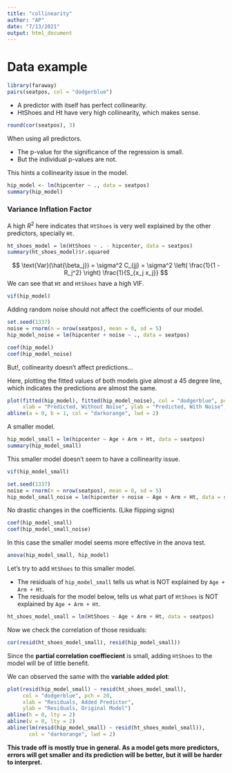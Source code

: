 ```yaml
---
title: "collinearity"
author: "AP"
date: "7/13/2021"
output: html_document
---
```


# Data example

```r
library(faraway)
pairs(seatpos, col = "dodgerblue")
```
- A predictor with itself has perfect collinearity.
- HtShoes and Ht have very high collinearity, which makes sense.

```r
round(cor(seatpos), 3)
```

When using all predictors.

- The p-value for the significance of the regression is small.
- But the individual p-values are not.

This hints a collinearity issue in the model.

```r
hip_model <- lm(hipcenter ~ ., data = seatpos)
summary(hip_model)
```

### Variance Inflation Factor

A high $R^2$ here indicates that `HtShoes` is very well explained by the other predictors, specially `Ht`.

```r
ht_shoes_model = lm(HtShoes ~ . - hipcenter, data = seatpos)
summary(ht_shoes_model)$r.squared
```

$$
\text{Var}(\hat{\beta_j}) = \sigma^2 C_{jj} = \sigma^2 \left( \frac{1}{1 - R_j^2}  \right) \frac{1}{S_{x_j x_j}}
$$
We can see that `Ht` and `HtShoes` have a high VIF.

```r
vif(hip_model)
```

Adding random noise should not affect the coefficients of our model.

```r
set.seed(1337)
noise = rnorm(n = nrow(seatpos), mean = 0, sd = 5)
hip_model_noise = lm(hipcenter + noise ~ ., data = seatpos)
```

```r
coef(hip_model)
coef(hip_model_noise)
```

But!, collinearity doesn't affect predictions...

Here, plotting the fitted values of both models give almost a 45 degree line, which indicates the predictions are almost the same.

```r
plot(fitted(hip_model), fitted(hip_model_noise), col = "dodgerblue", pch = 20,
     xlab = "Predicted, Without Noise", ylab = "Predicted, With Noise", cex = 1.5)
abline(a = 0, b = 1, col = "darkorange", lwd = 2)
```
A smaller model.



```r
hip_model_small = lm(hipcenter ~ Age + Arm + Ht, data = seatpos)
summary(hip_model_small)
```
This smaller model doesn't seem to have a collinearity issue.

```r
vif(hip_model_small)
```

```r
set.seed(1337)
noise = rnorm(n = nrow(seatpos), mean = 0, sd = 5)
hip_model_small_noise = lm(hipcenter + noise ~ Age + Arm + Ht, data = seatpos)
```

No drastic changes in the coefficients. (Like flipping signs)

```r
coef(hip_model_small)
coef(hip_model_small_noise)
```

In this case the smaller model seems more effective in the anova test.

```r
anova(hip_model_small, hip_model)
```

Let's try to add `HtShoes` to this smaller model.

- The residuals of `hip_model_small` tells us what is NOT explained by `Age + Arm + Ht`.
- The residuals for the model below, tells us what part of `HtShoes` is NOT explained by `Age + Arm + Ht`.

```r
ht_shoes_model_small = lm(HtShoes ~ Age + Arm + Ht, data = seatpos)
```

Now we check the correlation of those residuals:

```r
cor(resid(ht_shoes_model_small), resid(hip_model_small))
```

Since the **partial correlation coeffiecient** is small, adding `HtShoes` to the model will be of little benefit. 

We can observed the same with the **variable added plot**:

```r
plot(resid(hip_model_small) ~ resid(ht_shoes_model_small), 
     col = "dodgerblue", pch = 20,
     xlab = "Residuals, Added Predictor", 
     ylab = "Residuals, Original Model")
abline(h = 0, lty = 2)
abline(v = 0, lty = 2)
abline(lm(resid(hip_model_small) ~ resid(ht_shoes_model_small)),
       col = "darkorange", lwd = 2)
```

**This trade off is mostly true in general. As a model gets more predictors, errors will get smaller and its prediction will be better, but it will be harder to interpret.**












